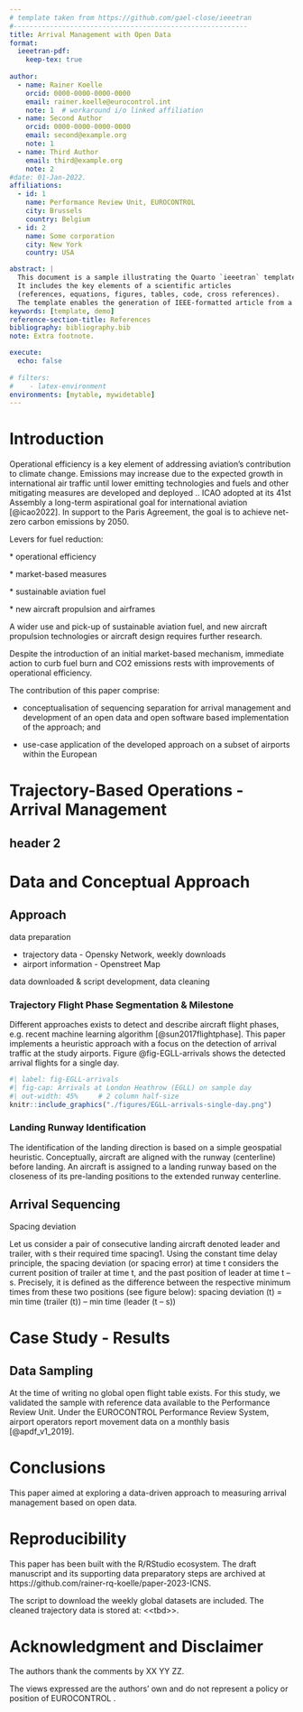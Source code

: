 ```yaml
---
# template taken from https://github.com/gael-close/ieeetran
#----------------------------------------------------------
title: Arrival Management with Open Data
format:
  ieeetran-pdf:
    keep-tex: true
    
author:
  - name: Rainer Koelle
    orcid: 0000-0000-0000-0000
    email: rainer.koelle@eurocontrol.int
    note: 1  # workaround i/o linked affiliation
  - name: Second Author
    orcid: 0000-0000-0000-0000
    email: second@example.org
    note: 1
  - name: Third Author
    email: third@example.org
    note: 2
#date: 01-Jan-2022.
affiliations:
  - id: 1
    name: Performance Review Unit, EUROCONTROL
    city: Brussels
    country: Belgium
  - id: 2
    name: Some corporation
    city: New York
    country: USA

abstract: |
  This document is a sample illustrating the Quarto `ieeetran` template.
  It includes the key elements of a scientific articles 
  (references, equations, figures, tables, code, cross references).
  The template enables the generation of IEEE-formatted article from a Jupypter notebook.
keywords: [template, demo]
reference-section-title: References
bibliography: bibliography.bib
note: Extra footnote.

execute: 
  echo: false
  
# filters:
#    - latex-environment
environments: [mytable, mywidetable]
---
```


# Introduction

Operational efficiency is a key element of addressing aviation's contribution to climate change.
<!-- verbatim copy --> Emissions may increase due to the expected growth in international air traffic until lower emitting technologies and fuels and other mitigating measures are developed and deployed ..
<!-- end copy --> ICAO adopted at its 41st Assembly a long-term aspirational goal for international aviation [@icao2022].
In support to the Paris Agreement, the goal is to achieve net-zero carbon emissions by 2050.

Levers for fuel reduction:

\* operational efficiency

\* market-based measures

\* sustainable aviation fuel

\* new aircraft propulsion and airframes

A wider use and pick-up of sustainable aviation fuel, and new aircraft propulsion technologies or aircraft design requires further research.

Despite the introduction of an initial market-based mechanism, immediate action to curb fuel burn and CO2 emissions rests with improvements of operational efficiency.

The contribution of this paper comprise:

-   conceptualisation of sequencing separation for arrival management and development of an open data and open software based implementation of the approach; and

-   use-case application of the developed approach on a subset of airports within the European <!-- and international context -->

# Trajectory-Based Operations - Arrival Management

## header 2

# Data and Conceptual Approach

## Approach

data preparation

-   trajectory data - Opensky Network, weekly downloads
-   airport information - Openstreet Map

data downloaded & script development, data cleaning

### Trajectory Flight Phase Segmentation & Milestone

Different approaches exists to detect and describe aircraft flight phases, e.g. recent machine learning algorithm [@sun2017flightphase].
This paper implements a heuristic approach with a focus on the detection of arrival traffic at the study airports.
Figure @fig-EGLL-arrivals shows the detected arrival flights for a single day.

```r
#| label: fig-EGLL-arrivals
#| fig-cap: Arrivals at London Heathrow (EGLL) on sample day
#| out-width: 45%     # 2 column half-size
knitr::include_graphics("./figures/EGLL-arrivals-single-day.png")
```


### Landing Runway Identification

The identification of the landing direction is based on a simple geospatial heuristic.
Conceptually, aircraft are aligned with the runway (centerline) before landing.
An aircraft is assigned to a landing runway based on the closeness of its pre-landing positions to the extended runway centerline.

## Arrival Sequencing

Spacing deviation

Let us consider a pair of consecutive landing aircraft denoted leader and trailer, with s their required time spacing1.
Using the constant time delay principle, the spacing deviation (or spacing error) at time t considers the current position of trailer at time t, and the past position of leader at time t -- s.
Precisely, it is defined as the difference between the respective minimum times from these two positions (see figure below): spacing deviation (t) = min time (trailer (t)) -- min time (leader (t -- s))

# Case Study - Results

## Data Sampling

At the time of writing no global open flight table exists.
For this study, we validated the sample with reference data available to the Performance Review Unit.
Under the EUROCONTROL Performance Review System, airport operators report movement data on a monthly basis [@apdf_v1_2019].

# Conclusions

<!-- what did this paper show -->

This paper aimed at exploring a data-driven approach to measuring arrival management based on open data.

<!-- strength and weaknesses -->

<!-- application -->

<!-- further research -->

<!-- final appraisal -->

# Reproducibility {.unnumbered}

This paper has been built with the R/RStudio ecosystem.
The draft manuscript and its supporting data preparatory steps are archived at https://github.com/rainer-rq-koelle/paper-2023-ICNS.

The script to download the weekly global datasets are included.
The cleaned trajectory data is stored at: \<\<tbd\>\>.

# Acknowledgment and Disclaimer {.unnumbered}

The authors thank the comments by XX YY ZZ.

The views expressed are the authors' own and do not represent a policy or position of EUROCONTROL <!-- and co-authors organisations -->.
